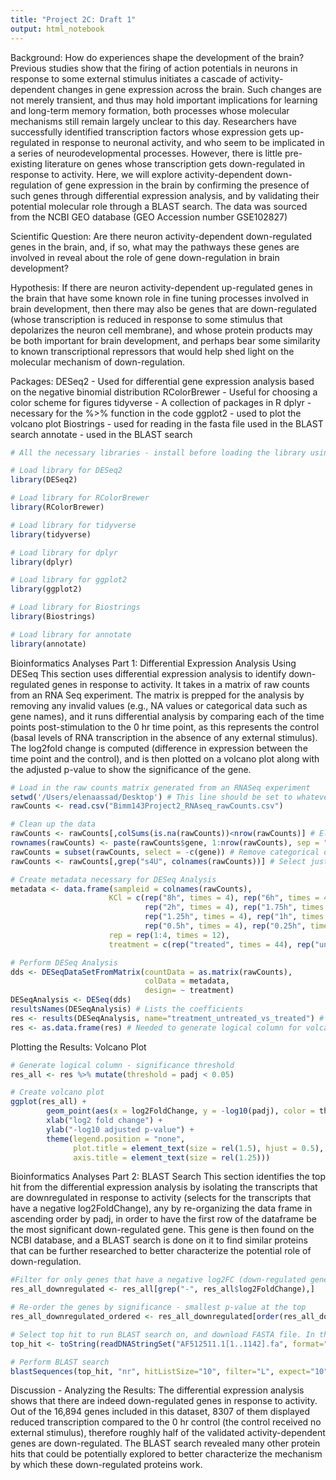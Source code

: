 ```yaml
---
title: "Project 2C: Draft 1"
output: html_notebook
---
```


Background: How do experiences shape the development of the brain? Previous studies show that the firing of action potentials in neurons in response to some external stimulus initiates a cascade of activity-dependent changes in gene expression across the brain. Such changes are not merely transient, and thus may hold important implications for learning and long-term memory formation, both processes whose molecular mechanisms still remain largely unclear to this day. Researchers have successfully identified transcription factors whose expression gets up-regulated in response to neuronal activity, and who seem to be implicated in a series of neurodevelopmental processes. However, there is little pre-existing literature on genes whose transcription gets down-regulated in response to activity. Here, we will explore activity-dependent down-regulation of gene expression in the brain by confirming the presence of such genes through differential expression analysis, and by validating their potential molecular role through a BLAST search. The data was sourced from the NCBI GEO database (GEO Accession number GSE102827)

Scientific Question: Are there neuron activity-dependent down-regulated genes in the brain, and, if so, what may the pathways these genes are involved in reveal about the role of gene down-regulation in brain development? 

Hypothesis: If there are neuron activity-dependent up-regulated genes in the brain that have some known role in fine tuning processes involved in brain development, then there may also be genes that are down-regulated (whose transcription is reduced in response to some stimulus that depolarizes the neuron cell membrane), and whose protein products may be both important for brain development, and perhaps bear some similarity to known transcriptional repressors that would help shed light on the molecular mechanism of down-regulation. 

Packages: 
DESeq2 - Used for differential gene expression analysis based on the negative binomial distribution
RColorBrewer - Useful for choosing a color scheme for figures
tidyverse - A collection of packages in R
dplyr - necessary for the %>% function in the code
ggplot2 - used to plot the volcano plot
Biostrings - used for reading in the fasta file used in the BLAST search
annotate - used in the BLAST search

```r
# All the necessary libraries - install before loading the library using install.packages() if not already installed

# Load library for DESeq2
library(DESeq2)

# Load library for RColorBrewer
library(RColorBrewer)

# Load library for tidyverse
library(tidyverse)

# Load library for dplyr
library(dplyr)

# Load library for ggplot2
library(ggplot2)

# Load library for Biostrings
library(Biostrings)

# Load library for annotate
library(annotate)
```

Bioinformatics Analyses Part 1: Differential Expression Analysis Using DESeq
This section uses differential expression analysis to identify down-regulated genes in response to activity. It takes in a matrix of raw counts from an RNA Seq experiment. The matrix is prepped for the analysis by removing any invalid values (e.g., NA values or categorical data such as gene names), and it runs differential analysis by comparing each of the time points post-stimulation to the 0 hr time point, as this represents the control (basal levels of RNA transcription in the absence of any external stimulus). The log2fold change is computed (difference in expression between the time point and the control), and is then plotted on a volcano plot along with the adjusted p-value to show the significance of the gene. 
```r
# Load in the raw counts matrix generated from an RNASeq experiment
setwd('/Users/elenaassad/Desktop') # This line should be set to whatever directory the matrix is in 
rawCounts <- read.csv("Bimm143Project2_RNAseq_rawCounts.csv")

# Clean up the data
rawCounts <- rawCounts[,colSums(is.na(rawCounts))<nrow(rawCounts)] # Eliminate any NA values
rownames(rawCounts) <- paste(rawCounts$gene, 1:nrow(rawCounts), sep = " ") # Set the row names to gene names
rawCounts = subset(rawCounts, select = -c(gene)) # Remove categorical data (source: https://www.geeksforgeeks.org/drop-columns-by-name-from-a-given-dataframe-in-r/)
rawCounts <- rawCounts[,grep("s4U", colnames(rawCounts))] # Select just for metabolically labeled transcripts

# Create metadata necessary for DESeq Analysis
metadata <- data.frame(sampleid = colnames(rawCounts), 
                      KCl = c(rep("8h", times = 4), rep("6h", times = 4), rep("4h", times = 4),
                              rep("2h", times = 4), rep("1.75h", times = 4), rep("1.5h", times = 4),
                              rep("1.25h", times = 4), rep("1h", times = 4), rep("0.75h", times = 4),
                              rep("0.5h", times = 4), rep("0.25h", times = 4), rep("0h", times = 4)),
                      rep = rep(1:4, times = 12),
                      treatment = c(rep("treated", times = 44), rep("untreated", times = 4)))

# Perform DESeq Analysis
dds <- DESeqDataSetFromMatrix(countData = as.matrix(rawCounts), 
                              colData = metadata,
                              design= ~ treatment)
DESeqAnalysis <- DESeq(dds)
resultsNames(DESeqAnalysis) # Lists the coefficients
res <- results(DESeqAnalysis, name="treatment_untreated_vs_treated") # Extract the results
res <- as.data.frame(res) # Needed to generate logical column for volcano plot

```

Plotting the Results: Volcano Plot
```r
# Generate logical column - significance threshold
res_all <- res %>% mutate(threshold = padj < 0.05)

# Create volcano plot
ggplot(res_all) + 
        geom_point(aes(x = log2FoldChange, y = -log10(padj), color = threshold)) + 
        xlab("log2 fold change") + 
        ylab("-log10 adjusted p-value") + 
        theme(legend.position = "none", 
              plot.title = element_text(size = rel(1.5), hjust = 0.5), 
              axis.title = element_text(size = rel(1.25)))
```

Bioinformatics Analyses Part 2: BLAST Search
This section identifies the top hit from the differential expression analysis by isolating the transcripts that are downregulated in response to activity (selects for the transcripts that have a negative log2FoldChange), any by re-organizing the data frame in ascending order by padj, in order to have the first row of the dataframe be the most significant down-regulated gene. This gene is then found on the NCBI database, and a BLAST search is done on it to find similar proteins that can be further researched to better characterize the potential role of down-regulation. 
```r
#Filter for only genes that have a negative log2FC (down-regulated genes)
res_all_downregulated <- res_all[grep("-", res_all$log2FoldChange),]

# Re-order the genes by significance - smallest p-value at the top
res_all_downregulated_ordered <- res_all_downregulated[order(res_all_downregulated$padj),]

# Select top hit to run BLAST search on, and download FASTA file. In this case, the top hit was Nfil3. The species of interest is mus musculus. You can access the proper NCBI page for this gene at https://www.ncbi.nlm.nih.gov/nuccore/AF512511.1?report=graph and click on the "download" -> "download FASTA" -> "FASTA (Visible range)" options
top_hit <- toString(readDNAStringSet("AF512511.1[1..1142].fa", format="fasta", nrec=-1L, skip=0L, seek.first.rec=FALSE, use.names=TRUE, with.qualities=FALSE))

# Perform BLAST search
blastSequences(top_hit, "nr", hitListSize="10", filter="L", expect="10", program="blastn", as=c("data.frame"))

```

Discussion - Analyzing the Results: The differential expression analysis shows that there are indeed down-regulated genes in response to activity. Out of the 16,894 genes included in this dataset, 8307 of them displayed reduced transcription compared to the 0 hr control (the control received no external stimulus), therefore roughly half of the validated activity-dependent genes are down-regulated. The BLAST search revealed many other protein hits that could be potentially explored to better characterize the mechanism by which these down-regulated proteins work. 
